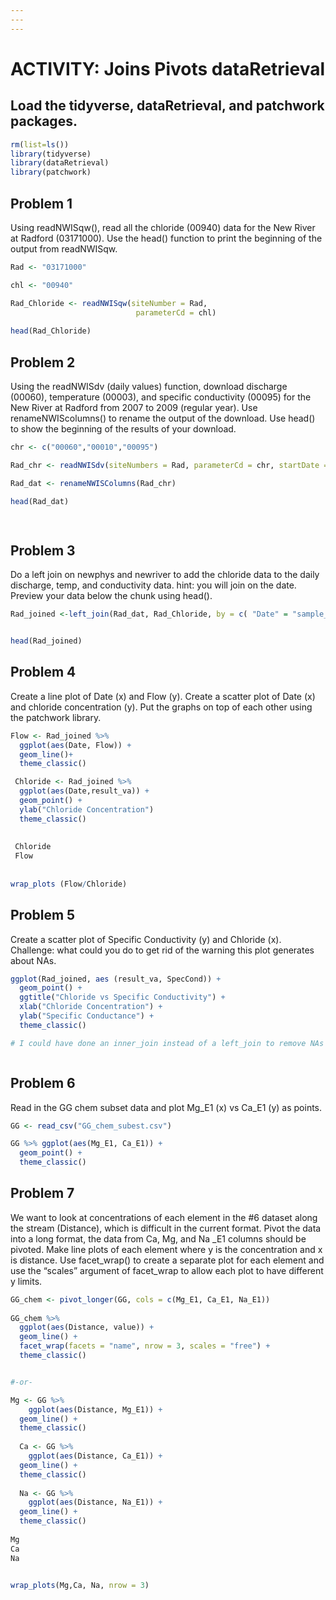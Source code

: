 ```yaml
---
---
---
```


# ACTIVITY: Joins Pivots dataRetrieval {#joinpivotDR}

## Load the tidyverse, dataRetrieval, and patchwork packages.

```r
rm(list=ls())
library(tidyverse)
library(dataRetrieval)
library(patchwork)
```

## Problem 1

Using readNWISqw(), read all the chloride (00940) data for the New River at Radford (03171000). Use the head() function to print the beginning of the output from readNWISqw.

```r

Rad <- "03171000"

chl <- "00940"

Rad_Chloride <- readNWISqw(siteNumber = Rad,
                            parameterCd = chl)
                            
head(Rad_Chloride)

```

## Problem 2

Using the readNWISdv (daily values) function, download discharge (00060), temperature (00003), and specific conductivity (00095) for the New River at Radford from 2007 to 2009 (regular year). Use renameNWIScolumns() to rename the output of the download. Use head() to show the beginning of the results of your download.

```r

chr <- c("00060","00010","00095")

Rad_chr <- readNWISdv(siteNumbers = Rad, parameterCd = chr, startDate = "2007-01-01", endDate = "2009-12-31") 

Rad_dat <- renameNWISColumns(Rad_chr)

head(Rad_dat)

                    
```

## Problem 3

Do a left join on newphys and newriver to add the chloride data to the daily discharge, temp, and conductivity data. hint: you will join on the date. Preview your data below the chunk using head().

```r

Rad_joined <-left_join(Rad_dat, Rad_Chloride, by = c( "Date" = "sample_dt")) 


head(Rad_joined)
```

## Problem 4

Create a line plot of Date (x) and Flow (y). Create a scatter plot of Date (x) and chloride concentration (y). Put the graphs on top of each other using the patchwork library.

```r
Flow <- Rad_joined %>%
  ggplot(aes(Date, Flow)) +
  geom_line()+
  theme_classic()

 Chloride <- Rad_joined %>%
  ggplot(aes(Date,result_va)) + 
  geom_point() +
  ylab("Chloride Concentration")
  theme_classic()
   
 
 Chloride
 Flow
 
 
wrap_plots (Flow/Chloride)

```

## Problem 5

Create a scatter plot of Specific Conductivity (y) and Chloride (x). Challenge: what could you do to get rid of the warning this plot generates about NAs.

```r
ggplot(Rad_joined, aes (result_va, SpecCond)) +
  geom_point() +
  ggtitle("Chloride vs Specific Conductivity") +
  xlab("Chloride Concentration") +
  ylab("Specific Conductance") +
  theme_classic()

# I could have done an inner_join instead of a left_join to remove NAs



```

## Problem 6

Read in the GG chem subset data and plot Mg_E1 (x) vs Ca_E1 (y) as points.

```r
GG <- read_csv("GG_chem_subest.csv")

GG %>% ggplot(aes(Mg_E1, Ca_E1)) +
  geom_point() +
  theme_classic()


```

## Problem 7

We want to look at concentrations of each element in the \#6 dataset along the stream (Distance), which is difficult in the current format. Pivot the data into a long format, the data from Ca, Mg, and Na \_E1 columns should be pivoted. Make line plots of each element where y is the concentration and x is distance. Use facet_wrap() to create a separate plot for each element and use the "scales" argument of facet_wrap to allow each plot to have different y limits.

```r

GG_chem <- pivot_longer(GG, cols = c(Mg_E1, Ca_E1, Na_E1))
  
GG_chem %>%
  ggplot(aes(Distance, value)) +
  geom_line() +
  facet_wrap(facets = "name", nrow = 3, scales = "free") +
  theme_classic()


#-or-

Mg <- GG %>%
    ggplot(aes(Distance, Mg_E1)) +
  geom_line() +
  theme_classic()
  
  Ca <- GG %>%
    ggplot(aes(Distance, Ca_E1)) +
  geom_line() +
  theme_classic()
  
  Na <- GG %>%
    ggplot(aes(Distance, Na_E1)) +
  geom_line() +
  theme_classic()
    
Mg
Ca
Na


wrap_plots(Mg,Ca, Na, nrow = 3)
```

